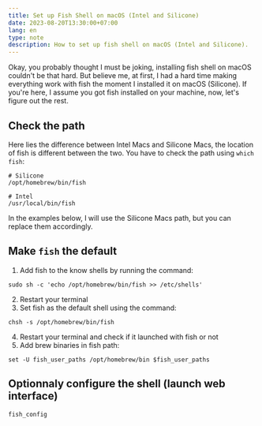 ```yaml
---
title: Set up Fish Shell on macOS (Intel and Silicone)
date: 2023-08-20T13:30:00+07:00
lang: en
type: note
description: How to set up fish shell on macOS (Intel and Silicone).
---
```


Okay, you probably thought I must be joking, installing fish shell on macOS couldn't be that hard. But believe me, at first, I had a hard time making everything work with fish the moment I installed it on macOS (Silicone). If you're here, I assume you got fish installed on your machine, now, let's figure out the rest.

## Check the path

Here lies the difference between Intel Macs and Silicone Macs, the location of fish is different between the two. You have to check the path using `which fish`:

<div class="grid grid-cols-2 gap-2 lt-sm:grid-cols-1">

```shell
# Silicone
/opt/homebrew/bin/fish
```

```shell
# Intel
/usr/local/bin/fish
```

</div>

In the examples below, I will use the Silicone Macs path, but you can replace them accordingly.

## Make `fish` the default

1. Add fish to the know shells by running the command:

```shell
sudo sh -c 'echo /opt/homebrew/bin/fish >> /etc/shells'
```

2. Restart your terminal
3. Set fish as the default shell using the command:

```shell
chsh -s /opt/homebrew/bin/fish
```

4. Restart your terminal and check if it launched with fish or not
5. Add brew binaries in fish path:

```shell
set -U fish_user_paths /opt/homebrew/bin $fish_user_paths
```

## Optionnaly configure the shell (launch web interface)

```shell
fish_config
```
